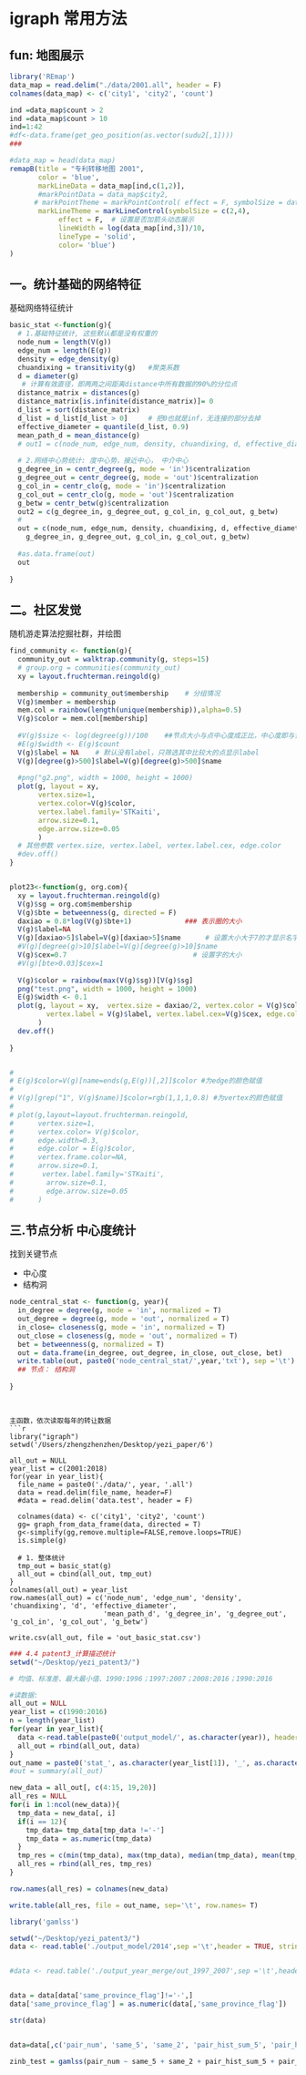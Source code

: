 # igraph 常用方法


## fun: 地图展示
```r
library('REmap')
data_map = read.delim("./data/2001.all", header = F)
colnames(data_map) <- c('city1', 'city2', 'count')

ind =data_map$count > 2
ind =data_map$count > 10
ind=1:42
#df<-data.frame(get_geo_position(as.vector(sudu2[,1])))
###

#data_map = head(data_map)
remapB(title = "专利转移地图 2001",
       color = 'blue',
       markLineData = data_map[ind,c(1,2)],
       #markPointData = data_map$city2,
      # markPointTheme = markPointControl( effect = F, symbolSize = data_map[ind, 3]/100),
       markLineTheme = markLineControl(symbolSize = c(2,4),
            effect = F,  # 设置是否加箭头动态展示
            lineWidth = log(data_map[ind,3])/10,
            lineType = 'solid',
            color= 'blue') 
)

```

## 一。统计基础的网络特征
基础网络特征统计
```r
basic_stat <-function(g){
  # 1.基础特征统计, 这些默认都是没有权重的
  node_num = length(V(g))
  edge_num = length(E(g))
  density = edge_density(g)
  chuandixing = transitivity(g)   #聚类系数
  d = diameter(g)
   # 计算有效直径，即两两之间距离distance中所有数据的90%的分位点
  distance_matrix = distances(g)
  distance_matrix[is.infinite(distance_matrix)]= 0
  d_list = sort(distance_matrix)
  d_list = d_list[d_list > 0]     # 把0也就是inf，无连接的部分去掉
  effective_diameter = quantile(d_list, 0.9)
  mean_path_d = mean_distance(g)
  # out1 = c(node_num, edge_num, density, chuandixing, d, effective_diameter, mean_path_d)
  
  # 2.网络中心势统计: 度中心势，接近中心， 中介中心
  g_degree_in = centr_degree(g, mode = 'in')$centralization
  g_degree_out = centr_degree(g, mode = 'out')$centralization
  g_col_in = centr_clo(g, mode = 'in')$centralization
  g_col_out = centr_clo(g, mode = 'out')$centralization
  g_betw = centr_betw(g)$centralization
  out2 = c(g_degree_in, g_degree_out, g_col_in, g_col_out, g_betw)
  #
  out = c(node_num, edge_num, density, chuandixing, d, effective_diameter, mean_path_d,
    g_degree_in, g_degree_out, g_col_in, g_col_out, g_betw)
  
  #as.data.frame(out)
  out
  
}
```


## 二。社区发觉
随机游走算法挖掘社群，并绘图
```r

find_community <- function(g){
  community_out = walktrap.community(g, steps=15)
  # group.org = communities(community_out)
  xy = layout.fruchterman.reingold(g)
  
  membership = community_out$membership    # 分组情况
  V(g)$member = membership
  mem.col = rainbow(length(unique(membership)),alpha=0.5)
  V(g)$color = mem.col[membership]
  
  #V(g)$size <- log(degree(g))/100    ##节点大小与点中心度成正比，中心度即与该点相连的点的总数
  #E(g)$width <- E(g)$count
  V(g)$label = NA    # 默认没有label，只筛选其中比较大的点显示label
  V(g)[degree(g)>500]$label=V(g)[degree(g)>500]$name 
  
  #png("g2.png", width = 1000, height = 1000)
  plot(g, layout = xy, 
       vertex.size=1, 
       vertex.color=V(g)$color, 
       vertex.label.family='STKaiti',
       arrow.size=0.1,
       edge.arrow.size=0.05
       )
  # 其他参数 vertex.size, vertex.label, vertex.label.cex, edge.color
  #dev.off()
}


plot23<-function(g, org.com){
  xy = layout.fruchterman.reingold(g)
  V(g)$sg = org.com$membership
  V(g)$bte = betweenness(g, directed = F)
  daxiao = 0.8*log(V(g)$bte+1)             ### 表示圈的大小
  V(g)$label=NA
  V(g)[daxiao>5]$label=V(g)[daxiao>5]$name      # 设置大小大于7的才显示名字
  #V(g)[degree(g)>10]$label=V(g)[degree(g)>10]$name
  V(g)$cex=0.7                               # 设置字的大小
  #V(g)[bte>0.03]$cex=1
  
  V(g)$color = rainbow(max(V(g)$sg))[V(g)$sg]
  png("test.png", width = 1000, height = 1000)
  E(g)$width <- 0.1
  plot(g, layout = xy,  vertex.size = daxiao/2, vertex.color = V(g)$color, 
         vertex.label = V(g)$label, vertex.label.cex=V(g)$cex, edge.color = grey(0.5), edge.arrow.mode = "-",
       )
  dev.off()
  
}


# 
# E(g)$color=V(g)[name=ends(g,E(g))[,2]]$color #为edge的颜色赋值
# 
# V(g)[grep("1", V(g)$name)]$color=rgb(1,1,1,0.8) #为vertex的颜色赋值
# 
# plot(g,layout=layout.fruchterman.reingold, 
#      vertex.size=1, 
#      vertex.color= V(g)$color, 
#      edge.width=0.3,
#      edge.color = E(g)$color,
#      vertex.frame.color=NA,
#      arrow.size=0.1,
#       vertex.label.family='STKaiti',
#        arrow.size=0.1,
#        edge.arrow.size=0.05
#      )

```



## 三.节点分析 中心度统计
找到关键节点

* 中心度
* 结构洞

```r

node_central_stat <- function(g, year){
  in_degree = degree(g, mode = 'in', normalized = T)
  out_degree = degree(g, mode = 'out', normalized = T)
  in_close= closeness(g, mode = 'in', normalized = T)
  out_close = closeness(g, mode = 'out', normalized = T)
  bet = betweenness(g, normalized = T)
  out = data.frame(in_degree, out_degree, in_close, out_close, bet)
  write.table(out, paste0('node_central_stat/',year,'txt'), sep ='\t')
  ## 节点： 结构洞
  
}
```
```


主函数，依次读取每年的转让数据
```r
library("igraph")
setwd('/Users/zhengzhenzhen/Desktop/yezi_paper/6')

all_out = NULL
year_list = c(2001:2018)
for(year in year_list){
  file_name = paste0('./data/', year, '.all')
  data = read.delim(file_name, header=F)
  #data = read.delim('data.test', header = F)
  
  colnames(data) <- c('city1', 'city2', 'count')
  gg= graph_from_data_frame(data, directed = T)
  g<-simplify(gg,remove.multiple=FALSE,remove.loops=TRUE)
  is.simple(g)
  
  # 1. 整体统计
  tmp_out = basic_stat(g)
  all_out = cbind(all_out, tmp_out)
}
colnames(all_out) = year_list
row.names(all_out) = c('node_num', 'edge_num', 'density', 'chuandixing', 'd', 'effective_diameter',
                       'mean_path_d', 'g_degree_in', 'g_degree_out', 'g_col_in', 'g_col_out', 'g_betw')

write.csv(all_out, file = 'out_basic_stat.csv')
```


```r
### 4.4 patent3_计算描述统计
setwd("~/Desktop/yezi_patent3/")

# 均值、标准差、最大最小值、1990:1996；1997:2007；2008:2016；1990:2016

#读数据:
all_out = NULL
year_list = c(1990:2016)
n = length(year_list)
for(year in year_list){
  data <-read.table(paste0('output_model/', as.character(year)), header = TRUE, sep='\t',fileEncoding ='UTF-8')
  all_out = rbind(all_out, data)
}
out_name = paste0('stat_', as.character(year_list[1]), '_', as.character(year_list[n]))
#out = summary(all_out)

new_data = all_out[, c(4:15, 19,20)]
all_res = NULL
for(i in 1:ncol(new_data)){
  tmp_data = new_data[, i]
  if(i == 12){
    tmp_data= tmp_data[tmp_data !='-']
    tmp_data = as.numeric(tmp_data)
  }
  tmp_res = c(min(tmp_data), max(tmp_data), median(tmp_data), mean(tmp_data), sd(tmp_data))
  all_res = rbind(all_res, tmp_res)
}

row.names(all_res) = colnames(new_data)

write.table(all_res, file = out_name, sep='\t', row.names= T)

```




```r
library('gamlss')

setwd("~/Desktop/yezi_patent3/")
data <- read.table('./output_model/2014',sep ='\t',header = TRUE, stringsAsFactors=F)


#data <- read.table('./output_year_merge/out_1997_2007',sep ='\t',header = TRUE, stringsAsFactors=F)


data = data[data['same_province_flag']!='-',]
data['same_province_flag'] = as.numeric(data[,'same_province_flag'])

str(data)


data=data[,c('pair_num', 'same_5', 'same_2', 'pair_hist_sum_5', 'pair_hist_sum_2', 'app1_num_noraml', 'app2_num_noraml', 'sd', 'same_province_flag', 'same_type_flag', 'distance')]

zinb_test = gamlss(pair_num ~ same_5 + same_2 + pair_hist_sum_5 + pair_hist_sum_2 + app1_num_noraml+ app2_num_noraml + sd + same_province_flag + same_type_flag + distance,data=data,family=DPO)



```








